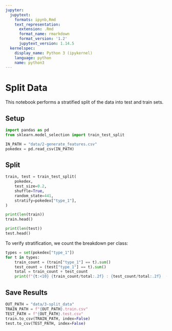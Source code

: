 ```yaml
---
jupyter:
  jupytext:
    formats: ipynb,Rmd
    text_representation:
      extension: .Rmd
      format_name: rmarkdown
      format_version: '1.2'
      jupytext_version: 1.14.5
  kernelspec:
    display_name: Python 3 (ipykernel)
    language: python
    name: python3
---
```


# Split Data

This notebook performs a stratified split of the data into test and train sets.


## Setup

```python
import pandas as pd
from sklearn.model_selection import train_test_split
```

```python
IN_PATH = "data/2-generate_features.csv"
pokedex = pd.read_csv(IN_PATH)
```

## Split

```python
train, test = train_test_split(
    pokedex,
    test_size=0.2,
    shuffle=True,
    random_state=441,
    stratify=pokedex["type_1"],
)
```

```python
print(len(train))
train.head()
```

```python
print(len(test))
test.head()
```

To verify stratification, we count the breakdown per class:

```python
types = set(pokedex["type_1"])
for t in types:
    train_count = (train["type_1"] == t).sum()
    test_count = (test["type_1"] == t).sum()
    total = train_count + test_count
    print(f"{t:<10} {train_count/total:.2f} : {test_count/total:.2f}  (total: {total})")
```

## Save Results

```python
OUT_PATH = "data/3-split_data"
TRAIN_PATH = f"{OUT_PATH}.train.csv"
TEST_PATH = f"{OUT_PATH}.test.csv"
train.to_csv(TRAIN_PATH, index=False)
test.to_csv(TEST_PATH, index=False)
```
